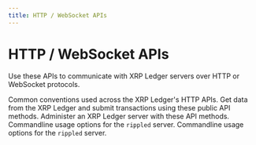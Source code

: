```yaml
---
title: HTTP / WebSocket APIs
---
```


# HTTP / WebSocket APIs

Use these APIs to communicate with XRP Ledger servers over HTTP or WebSocket protocols.


<XRPLCardDeck cols="1/3">
  <DeckCard title="API Conventions" to="./api-conventions/index.md">
    Common conventions used across the XRP Ledger's HTTP APIs.
  </DeckCard>
  <DeckCard title="Public API Methods" to="./public-api-methods/index.md">
    Get data from the XRP Ledger and submit transactions using these public API methods.
  </DeckCard>
  <DeckCard title="Public API Methods" to="./admin-api-methods/index.md">
    Administer an XRP Ledger server with these API methods.
  </DeckCard>
  <DeckCard title="rippled Commandline Usage Reference" to="./commandline-usage.md">
    Commandline usage options for the <code>rippled</code> server.
  </DeckCard>
  <DeckCard title="Peer Port Methods" to="./peer-port-methods/index.md">
    Commandline usage options for the <code>rippled</code> server.
  </DeckCard>
</XRPLCardDeck>
